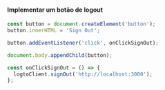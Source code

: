 
<SignOutNote />

#### Implementar um botão de logout

```js
const button = document.createElement('button');
button.innerHTML = 'Sign Out';

button.addEventListener('click', onClickSignOut);

document.body.appendChild(button);

const onClickSignOut = () => {
  logtoClient.signOut('http://localhost:3000');
};
```
